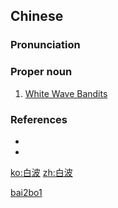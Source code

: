 ==Chinese==
{{zh-forms}}

===Pronunciation===
{{zh-pron
|m=Bái Bō
|mn=pe̍h-pho
|cat=pn
}}

===Proper noun===
{{zh-proper noun}}

# {{lb|zh|archaic}} [[w:White Wave Bandits|White Wave Bandits]]

===References===
* {{pedialite|White Wave Bandits}}
* {{cite-book
|last=Luo
|first=Guanzhong
|authorlink=w:Luo Guanzhong
|coauthors=
|year=
|title=Annotated [[s:Romance of the Three Kingdoms/Chapter 13#29|Romance of the Three Kingdoms/Chapter 13]], page 162, note 28
|language=Mandarin
|publisher=
|location=
|isbn=957911305X
}}

[[Category:Mandarin archaic terms|bai2bo1]]

[[ko:白波]]
[[zh:白波]]